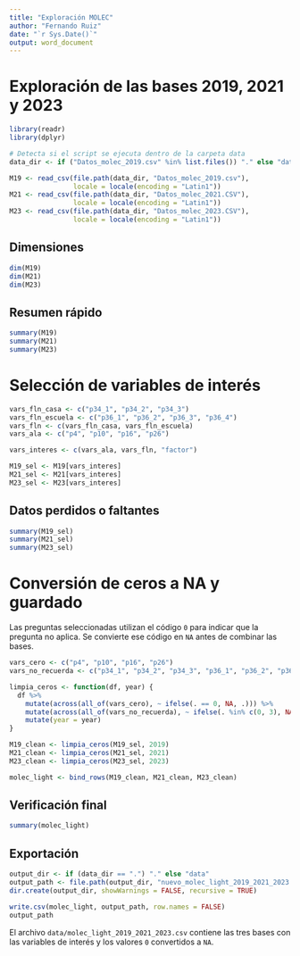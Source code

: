 ```yaml
---
title: "Exploración MOLEC"
author: "Fernando Ruiz"
date: "`r Sys.Date()`"
output: word_document
---
```


# Exploración de las bases 2019, 2021 y 2023

```r
library(readr)
library(dplyr)

# Detecta si el script se ejecuta dentro de la carpeta data
data_dir <- if ("Datos_molec_2019.csv" %in% list.files()) "." else "data"

M19 <- read_csv(file.path(data_dir, "Datos_molec_2019.csv"),
                locale = locale(encoding = "Latin1"))
M21 <- read_csv(file.path(data_dir, "Datos_molec_2021.CSV"),
                locale = locale(encoding = "Latin1"))
M23 <- read_csv(file.path(data_dir, "Datos_molec_2023.CSV"),
                locale = locale(encoding = "Latin1"))
```

## Dimensiones

```r
dim(M19)
dim(M21)
dim(M23)
```

## Resumen rápido

```r
summary(M19)
summary(M21)
summary(M23)
```

# Selección de variables de interés

```r
vars_fln_casa <- c("p34_1", "p34_2", "p34_3")
vars_fln_escuela <- c("p36_1", "p36_2", "p36_3", "p36_4")
vars_fln <- c(vars_fln_casa, vars_fln_escuela)
vars_ala <- c("p4", "p10", "p16", "p26")

vars_interes <- c(vars_ala, vars_fln, "factor")

M19_sel <- M19[vars_interes]
M21_sel <- M21[vars_interes]
M23_sel <- M23[vars_interes]
```

## Datos perdidos o faltantes

```r
summary(M19_sel)
summary(M21_sel)
summary(M23_sel)
```

# Conversión de ceros a NA y guardado

Las preguntas seleccionadas utilizan el código `0` para indicar que la pregunta no aplica. Se convierte ese código en `NA` antes de combinar las bases.

```r
vars_cero <- c("p4", "p10", "p16", "p26")
vars_no_recuerda <- c("p34_1", "p34_2", "p34_3", "p36_1", "p36_2", "p36_3", "p36_4")

limpia_ceros <- function(df, year) {
  df %>%
    mutate(across(all_of(vars_cero), ~ ifelse(. == 0, NA, .))) %>%
    mutate(across(all_of(vars_no_recuerda), ~ ifelse(. %in% c(0, 3), NA, .))) %>%
    mutate(year = year)
}

M19_clean <- limpia_ceros(M19_sel, 2019)
M21_clean <- limpia_ceros(M21_sel, 2021)
M23_clean <- limpia_ceros(M23_sel, 2023)

molec_light <- bind_rows(M19_clean, M21_clean, M23_clean)
```

## Verificación final

```r
summary(molec_light)
```

## Exportación

```r
output_dir <- if (data_dir == ".") "." else "data"
output_path <- file.path(output_dir, "nuevo_molec_light_2019_2021_2023.csv")
dir.create(output_dir, showWarnings = FALSE, recursive = TRUE)

write.csv(molec_light, output_path, row.names = FALSE)
output_path
```

El archivo `data/molec_light_2019_2021_2023.csv` contiene las tres bases con las variables de interés y los valores `0` convertidos a `NA`.
